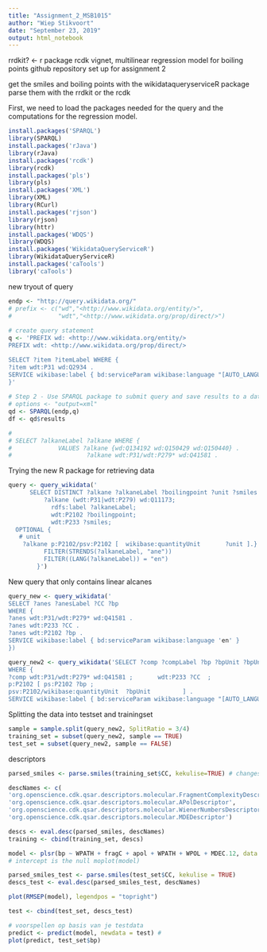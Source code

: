 ```yaml
---
title: "Assignment_2_MSB1015"
author: "Wiep Stikvoort"
date: "September 23, 2019"
output: html_notebook
---
```

rrdkit? <- r package
rcdk vignet, multilinear regression model for boiling points
github repository set up for assignment 2

get the smiles and boiling points with the wikidataqueryserviceR package
parse them with the rrdkit or the rcdk

First, we need to load the packages needed for the query and the computations for the regression model. 
```r
install.packages('SPARQL')
library(SPARQL)
install.packages('rJava')
library(rJava)
install.packages('rcdk')
library(rcdk)
install.packages('pls')
library(pls)
install.packages('XML')
library(XML)
library(RCurl)
install.packages('rjson')
library(rjson)
library(httr)
install.packages('WDQS')
library(WDQS)
install.packages('WikidataQueryServiceR')
library(WikidataQueryServiceR)
install.packages('caTools')
library('caTools')

```


new tryout of query
```r
endp <- "http://query.wikidata.org/"
# prefix <- c("wd","<http://www.wikidata.org/entity/>",
#             "wdt","<http://www.wikidata.org/prop/direct/>")
 
# create query statement
q <- 'PREFIX wd: <http://www.wikidata.org/entity/>
PREFIX wdt: <http://www.wikidata.org/prop/direct/>

SELECT ?item ?itemLabel WHERE {
?item wdt:P31 wd:Q2934 .
SERVICE wikibase:label { bd:serviceParam wikibase:language "[AUTO_LANGUAGE],en". }
}'
 
# Step 2 - Use SPARQL package to submit query and save results to a data frame
# options <- "output=xml" 
qd <- SPARQL(endp,q)
df <- qd$results

# 
# SELECT ?alkaneLabel ?alkane WHERE {
#             VALUES ?alkane {wd:Q134192 wd:Q150429 wd:Q150440} .
#                     ?alkane wdt:P31/wdt:P279* wd:Q41581 .
```


Trying the new R package for retrieving data

```r
query <- query_wikidata('
      SELECT DISTINCT ?alkane ?alkaneLabel ?boilingpoint ?unit ?smiles WHERE {
          ?alkane (wdt:P31|wdt:P279) wd:Q11173;
            rdfs:label ?alkaneLabel;
            wdt:P2102 ?boilingpoint;
            wdt:P233 ?smiles;
  OPTIONAL {
   # unit 
    ?alkane p:P2102/psv:P2102 [  wikibase:quantityUnit       ?unit ].}
          FILTER(STRENDS(?alkaneLabel, "ane"))
          FILTER((LANG(?alkaneLabel)) = "en")
        }')

```
New query that only contains linear alcanes
```r
query_new <- query_wikidata('
SELECT ?anes ?anesLabel ?CC ?bp
WHERE {
?anes wdt:P31/wdt:P279* wd:Q41581 .
?anes wdt:P233 ?CC .
?anes wdt:P2102 ?bp .
SERVICE wikibase:label { bd:serviceParam wikibase:language 'en' }
})
```


``` r
query_new2 <- query_wikidata('SELECT ?comp ?compLabel ?bp ?bpUnit ?bpUnitLabel ?CC
WHERE {   
?comp wdt:P31/wdt:P279* wd:Q41581 ;       wdt:P233 ?CC  ;
p:P2102 [ ps:P2102 ?bp ;  
psv:P2102/wikibase:quantityUnit  ?bpUnit         ] .  
SERVICE wikibase:label { bd:serviceParam wikibase:language "[AUTO_LANGUAGE],en". } }')
```

Splitting the data into testset and trainingset
```r
sample = sample.split(query_new2, SplitRatio = 3/4)
training_set = subset(query_new2, sample == TRUE)
test_set = subset(query_new2, sample == FALSE)
```

descriptors 
```r
parsed_smiles <- parse.smiles(training_set$CC, kekulise=TRUE) # changes it into a format IAtomContainer

descNames <- c(
'org.openscience.cdk.qsar.descriptors.molecular.FragmentComplexityDescriptor',
'org.openscience.cdk.qsar.descriptors.molecular.APolDescriptor',
'org.openscience.cdk.qsar.descriptors.molecular.WienerNumbersDescriptor',
'org.openscience.cdk.qsar.descriptors.molecular.MDEDescriptor')

descs <- eval.desc(parsed_smiles, descNames)
training <- cbind(training_set, descs)

```

``` r

model <- plsr(bp ~ WPATH + fragC + apol + WPATH + WPOL + MDEC.12, data = training, validation = "CV") # creates a model for each component
# intercept is the null moplot(model)

parsed_smiles_test <- parse.smiles(test_set$CC, kekulise = TRUE)
descs_test <- eval.desc(parsed_smiles_test, descNames)

plot(RMSEP(model), legendpos = "topright")

test <- cbind(test_set, descs_test)

# voorspellen op basis van je testdata
predict <- predict(model, newdata = test) # 
plot(predict, test_set$bp)
```

